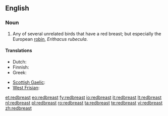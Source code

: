==English==

===Noun===
{{en-noun}}

# Any of several unrelated birds that have a red breast; but especially the European [[robin]], ''Erithacus rubecula''.

====Translations====
{{trans-top|''Erithacus rubecula''}}
* Dutch: {{t+|nl|roodborstje|n}}
* Finnish: {{t+|fi|punarinta}}
* Greek: {{t+|el|κοκκινολαίμης|m|tr=kokkinolaímis|sc=Grek}}
{{trans-mid}}
* [[Scottish Gaelic]]: {{t-|gd|brù-dhearg|m|xs=Scottish Gaelic}}
* [[West Frisian]]: {{t+|fy|readboarstke|n|xs=West Frisian}}
{{trans-bottom}}

[[et:redbreast]]
[[eo:redbreast]]
[[fy:redbreast]]
[[io:redbreast]]
[[it:redbreast]]
[[lt:redbreast]]
[[nl:redbreast]]
[[pl:redbreast]]
[[ro:redbreast]]
[[ta:redbreast]]
[[te:redbreast]]
[[vi:redbreast]]
[[zh:redbreast]]